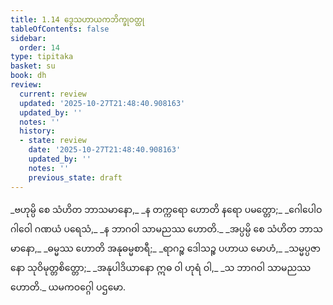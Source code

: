 ```yaml
---
title: 1.14 ဒွေသဟာယကဘိက္ခုဝတ္ထု
tableOfContents: false
sidebar:
  order: 14
type: tipitaka
basket: su
book: dh
review:
  current: review
  updated: '2025-10-27T21:48:40.908163'
  updated_by: ''
  notes: ''
  history:
  - state: review
    date: '2025-10-27T21:48:40.908163'
    updated_by: ''
    notes: ''
    previous_state: draft
---
```



<ReviewStatus review={frontmatter.review} showDetails={true} />

<HypothesisAnnotation frontmatter={frontmatter} />

<DynamicBreadcrumb />

<Division number="19" book="dh" e="ch" v="18" p="15">

<Paragraph number="20" type="verses" book="dh">
_ဗဟုမ္ပိ စေ သံဟိတ ဘာသမာနော,_  
_န တက္ကရော ဟောတိ နရော ပမတ္တော;_  
_ဂေါပေါဝ ဂါဝေါ ဂဏယံ ပရေသံ,_  
_န ဘာဂဝါ သာမညဿ ဟောတိ._  

</Paragraph>

</Division>
<Division number="20" book="dh" e="ch" v="18" p="16">

<Paragraph number="21" type="verses" book="dh">
_အပ္ပမ္ပိ စေ သံဟိတ ဘာသမာနော,_  
_ဓမ္မဿ ဟောတိ အနုဓမ္မစာရီ;_  
_ရာဂဉ္စ ဒေါသဉ္စ ပဟာယ မောဟံ,_  
_သမ္မပ္ပဇာနော သုဝိမုတ္တစိတ္တော;_  
_အနုပါဒိယာနော ဣဓ ဝါ ဟုရံ ဝါ,_  
_သ ဘာဂဝါ သာမညဿ ဟောတိ._  


</Paragraph>
</Division>

<Paragraph number="22" type="center" book="dh">
ယမကဝဂ္ဂေါ ပဌမော.
</Paragraph>